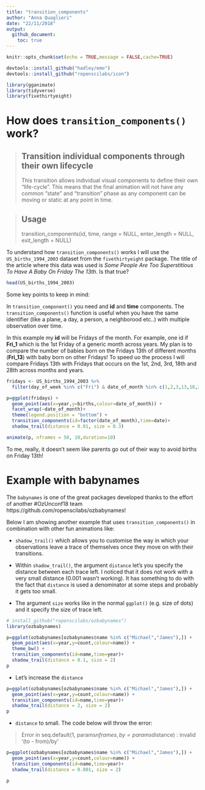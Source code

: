 ```yaml
---
title: "transition_components"
author: "Anna Quaglieri"
date: "22/11/2018"
output:
  github_document:
    toc: true
---
```


```r
knitr::opts_chunk$set(echo = TRUE,message = FALSE,cache=TRUE)
```

```r
devtools::install_github("hadley/emo")
devtools::install_github("ropenscilabs/icon")
```


```r
library(gganimate)
library(tidyverse)
library(fivethirtyeight)
```


# How does `transition_components()` work?

> ## Transition individual components through their own lifecycle
>
> This transition allows individual visual components to define their own "life-cycle". This means that the final animation will not have any common "state" and "transition" phase as any component can be moving or static at any point in time.

> ## Usage
> transition_components(id, time, range = NULL, enter_length = NULL,
  exit_length = NULL)


To understand how `transition_components()` works I will use the `US_births_1994_2003` dataset from the `fivethirtyeight` package. The title of the article where this data was used is *Some People Are Too Superstitious To Have A Baby On Friday The 13th*. Is that true?

```r
head(US_births_1994_2003)
```

Some key points to keep in mind:

In `transition_component()` you need and **id** and **time** components. The `transition_components()` function is useful when you have the same identifier (like a plane, a day, a person, a neighborood etc..) with multiple observation over time. 

In this example my **id** will be Fridays of the month. For example, one id if **Fri_1** which is the 1st Friday of a generic month across years. My plan is to compare the number of babies born on the Fridays 13th of different months (**Fri_13**) with baby born on other Fridays! To speed uo the process I will compare Fridays 13th with Fridays that occurs on the 1st, 2nd, 3rd, 18th and 28th across months and years.

```r

fridays <- US_births_1994_2003 %>% 
  filter(day_of_week %in% c("Fri") & date_of_month %in% c(1,2,3,13,18,28))

p=ggplot(fridays) + 
  geom_point(aes(x=year,y=births,colour=date_of_month)) +
  facet_wrap(~date_of_month)+
  theme(legend.position = "bottom") +
  transition_components(id=factor(date_of_month),time=date)+
  shadow_trail(distance = 0.01, size = 0.3)

animate(p, nframes = 50, 10,duration=10)
```

To me, really, it doesn't seem like parents go out of their way to avoid births on Friday 13th!

# Example with babynames

The `babynames` is one of the great packages developed thanks to the effort of another #OzUnconf18 team https://github.com/ropenscilabs/ozbabynames! 

Below I am showing another example that uses `transition_components()` in combination with other fun animations like:

* `shadow_trail()` which allows you to customise the way in which your observations leave a trace of themselves once they move on with their transitions.

* Within `shadow_trail()`, the argument `distance` let's you specify the distance between each trace left. I noticed that it does not work with a very small distance (0.001 wasn't working). It has something to do with the fact that `distance` is used a denominator at some steps and probably it gets too small.
* The argument `size` works like in the normal `ggplot()` (e.g. size of dots) and it specify the size of trace left.

```r
# install_github("ropenscilabs/ozbabynames")
library(ozbabynames)

p=ggplot(ozbabynames[ozbabynames$name %in% c("Michael","James"),]) + 
  geom_point(aes(x=year,y=count,colour=name)) +
  theme_bw() + 
  transition_components(id=name,time=year)+
  shadow_trail(distance = 0.1, size = 2)
p
```

* Let's increase the `distance`

```r
p=ggplot(ozbabynames[ozbabynames$name %in% c("Michael","James"),]) + 
  geom_point(aes(x=year,y=count,colour=name)) +
  transition_components(id=name,time=year)+
  shadow_trail(distance = 2, size = 2)
p
```

* `distance` to small. The code below will throw the error:

> Error in seq.default(1, params$nframes, by = params$distance) : 
invalid '(to - from)/by'

```r
p=ggplot(ozbabynames[ozbabynames$name %in% c("Michael","James"),]) + 
  geom_point(aes(x=year,y=count,colour=name)) +
  transition_components(id=name,time=year)+
  shadow_trail(distance = 0.001, size = 2)

p
```
